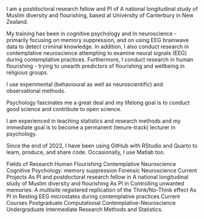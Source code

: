 
I am a postdoctoral research fellow and PI of A national longitudinal study of Muslim diversity and flourishing, based at University of Canterbury in New Zealand.

My training has been in cognitive psychology and in neuroscience - primarily focusing on memory suppression, and on using EEG brainwave data to detect criminal knowledge. In addition, I also conduct research in contemplative neuroscience attempting to examine neural signals (EEG) during contemplative practices. Furthermore, I conduct research in human flourishing - trying to unearth predictors of flourishing and wellbeing in religious groups.

I use experimental (behavioural as well as neuroscientific) and observational methods.

Psychology fascinates me a great deal and my lifelong goal is to conduct good science and contribute to open science.

I am experienced in teaching statistics and research methods and my immediate goal is to become a permanent (tenure-track) lecturer in psychology.

Since the end of 2022, I have been using GitHub with RStudio and Quarto to learn, produce, and share code. Occasionally, I use Matlab too.

Fields of Research
Human Flourishing
Contemplative Neuroscience
Cognitive Psychology: memory suppression
Forensic Neuroscience
Current Projects
As PI and postdoctoral research fellow in A national longitudinal study of Muslim diversity and flourishing
As PI in Controlling unwanted memories: A multisite registered replication of the Think/No-Think effect
As PI in Resting EEG microstates during contemplative practices
Current Courses
Postgraduate Computational Contemplative-Neuroscience
Undergraduate Intermediate Research Methods and Statistics.

